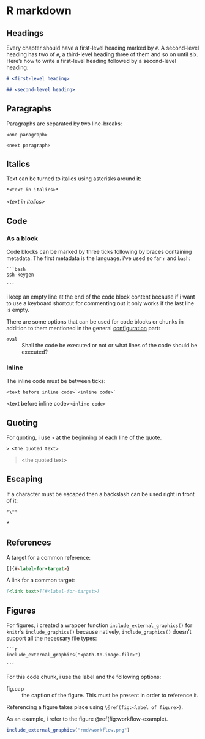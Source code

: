 # R markdown

## Headings

Every chapter should have a first-level heading marked by `#`. A second-level heading has two of `#`, a third-level heading three of them and so on until six. Here's how to write a first-level heading followed by a second-level heading:

````markdown
# <first-level heading>

## <second-level heading>

````

## Paragraphs

Paragraphs are separated by two line-breaks:

````verbatim
<one paragraph>

<next paragraph>

````

## Italics

Text can be turned to italics using asterisks around it:

````markdown
*<text in italics>*

````

*\<text in italics\>*

## Code

### As a block

Code blocks can be marked by three ticks following by braces containing metadata. The first metadata is the language. i've used so far `r` and `bash`:

````verbatim
```bash
ssh-keygen

```

````

i keep an empty line at the end of the code block content because if i want to use a keyboard shortcut for commenting out it only works if the last line is empty.

There are some options that can be used for code blocks or chunks in addition to them mentioned in the general [configuration](#knitr) part:

`eval`
: Shall the code be executed or not or what lines of the code should be executed?

### Inline

The inline code must be between ticks:

````verbatim
<text before inline code>`<inline code>`

````

\<text before inline code\>`<inline code>`

## Quoting

For quoting, i use `>` at the beginning of each line of the quote.

````verbatim
> <the quoted text>

````

> \<the quoted text\>

## Escaping

If a character must be escaped then a backslash can be used right in front of it:

````markdown
*\**

````

*\**

## References

A target for a common reference:

````markdown
[]{#<label-for-target>}

````

A link for a common target:

````markdown
[<link text>](#<label-for-target>)

````

## Figures

For figures, i created a wrapper function `include_external_graphics()` for `knitr`'s `include_graphics()` because natively, `include_graphics()` doesn't support all the necessary file types: 

````verbatim
```r
include_external_graphics("<path-to-image-file>")

```

````

For this code chunk, i use the label and the following options:

fig.cap
: the caption of the figure. This must be present in order to reference it.

Referencing a figure takes place using `\@ref(fig:<label of figure>)`.

As an example, i refer to the figure \@ref(fig:workflow-example).

```r
include_external_graphics("rmd/workflow.png")

```
